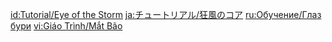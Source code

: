 {{Tutorial
|title    = Eye of the Storm
|subtitle = New Entry
|type     = Enemies
|icon     = Icon Tutorial Monster.png
|about    = Eye of the Storm
|image1   = Tutorial Enemies Eye of the Storm.png
|text1    = A dangerous opponent that can summon a Hurricane Sphere to deal sustained DMG. Try using the {{Color|help|Wind Current}} generated in the center to swiftly leave the ground.
|sort     = 2003
}}

[[id:Tutorial/Eye of the Storm]]
[[ja:チュートリアル/狂風のコア]]
[[ru:Обучение/Глаз бури]]
[[vi:Giáo Trình/Mắt Bão]]